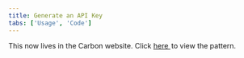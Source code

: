 ```yaml
---
title: Generate an API Key
tabs: ['Usage', 'Code']
---
```



This now lives in the Carbon website.
Click <a href="https://www.carbondesignsystem.com/experimental/generate-an-api-key" target="_blank">
here <Launch16 fill="currentColor" style="vertical-align:middle; margin: 0 2px 2px 0"/></a>
to view the pattern.
